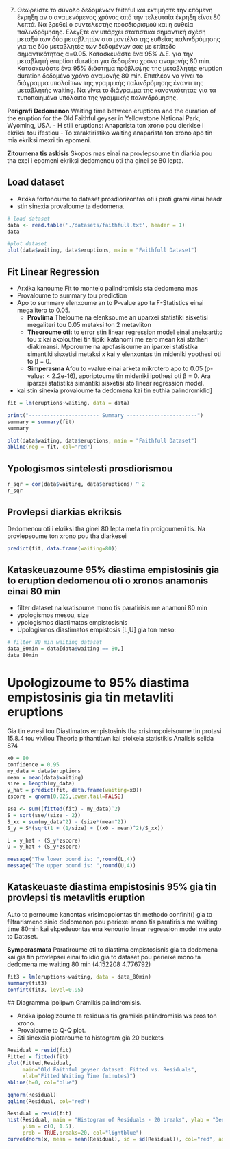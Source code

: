 
7) Θεωρείστε το σύνολο δεδομένων faithful και εκτιμήστε την επόμενη έκρηξη αν ο
αναμενόμενος χρόνος από την τελευταία έκρηξη είναι 80 λεπτά. Να βρεθεί ο
συντελεστής προσδιορισμού και η ευθεία παλινδρόμησης. Ελέγξτε αν υπάρχει
στατιστικά σημαντική σχέση μεταξύ των δύο μεταβλητών στο μοντέλο της ευθείας
παλινδρόμησης για τις δύο μεταβλητές των δεδομένων σας με επίπεδο
σημαντικότητας α=0.05. Κατασκευάστε ένα 95% Δ.Ε. για την μεταβλητή eruption
duration για δεδομένο χρόνο αναμονής 80 min. Κατασκευάστε ένα 95% διάστημα
πρόβλεψης της μεταβλητής eruption duration δεδομένο χρόνο αναμονής 80 min.
Επιπλέον να γίνει το διάγραμμα υπολοίπων της γραμμικής παλινδρόμησης έναντι
της μεταβλητής waiting. Να γίνει το διάγραμμα της κανονικότητας για τα
τυποποιημένα υπόλοιπα της γραμμικής παλινδρόμησης.

**Perigrafi Dedomenon**
Waiting time between eruptions and the duration of the eruption for the Old Faithful geyser in Yellowstone National Park, Wyoming, USA.
- H stili eruptions: Anaparista ton xrono pou dierkise i ekriksi tou ifestiou
- To xaraktiristiko waiting anaparista ton xrono apo tin mia ekriksi mexri tin epomeni.

**Zitoumena tis askisis**
Skopos mas einai na provlepsoume tin diarkia pou tha exei i epomeni ekriksi dedomenou oti tha ginei se 80 lepta.

## Load dataset
- Arxika fortonoume to dataset prosdiorizontas oti i proti grami einai headr
- stin sinexia provaloume ta dedomena.
```r
# load dataset
data <- read.table('./datasets/faithfull.txt', header = 1)
data

#plot dataset
plot(data$waiting, data$eruptions, main = "Faithfull Dataset")
```

## Fit Linear Regression

- Arxika kanoume Fit to montelo palindromisis sta dedomena mas
- Provaloume to summary tou prediction
- Apo to summary elenxoume an to P-value apo ta F-Statistics einai megalitero to 0.05.
  - **Provlima** Theloume na elenksoume an uparxei statistiki sisxetisi megaliteri tou 0.05 metaksi ton 2 metavliton
  - **Theoroume oti:** to error stin linear regression model einai aneksartito tou x kai akolouthei tin tipiki katanomi me zero mean kai statheri diakimansi. Mporoume na apofasisoume an iparxei statistika simantiki sisxetisi metaksi x kai y elenxontas tin mideniki ypothesi oti to β = 0. 
  - **Simperasma** Afou to --value einai arketa mikrotero apo to 0.05 (p-value: < 2.2e-16), aporiptoume tin mideniki ipothesi oti β = 0. Ara iparxei statistika simantiki sisxetisi sto linear regression model.
  
- kai stin sinexia provaloume ta dedomena kai tin euthia palindromidid]

```r
fit = lm(eruptions~waiting, data = data)

print("----------------------- Summary -----------------------")
summary = summary(fit)
summary

plot(data$waiting, data$eruptions, main = "Faithfull Dataset")
abline(reg = fit, col="red")

```

## Ypologismos sintelesti prosdiorismou
```r
r_sqr = cor(data$waiting, data$eruptions) ^ 2
r_sqr
```



## Provlepsi diarkias ekriksis
Dedomenou oti i ekriksi tha ginei 80 lepta meta tin proigoumeni tis.
Na provlepsoume ton xrono pou tha diarkesei
```r
predict(fit, data.frame(waiting=80))
```

## Kataskeuazoume 95% diastima empistosinis gia to eruption dedomenou oti o xronos anamonis einai 80 min
- filter dataset na kratisoume mono tis paratirisis me anamoni 80 min
- ypologismos mesou, size
-  ypologismos diastimatos empistosisnis
- Upologismos diastimatos empistosis [L,U] gia ton meso:

```r
# filter 80 min waiting dataset
data_80min = data[data$waiting == 80,]
data_80min
```
# Upologizoume to 95% diastima empistosinis gia tin metavliti eruptions
Gia tin evresi tou Diastimatos empistosinis tha xrisimopoieisoume tin protasi
15.8.4 tou vivliou Theoria pithantitwn kai stoixeia statistikis Analisis selida 874

```r
x0 = 80
confidence = 0.95
my_data = data$eruptions
mean = mean(data$waiting)
size = length(my_data)
y_hat = predict(fit, data.frame(waiting=x0))
zscore = qnorm(0.025,lower.tail=FALSE)

sse <- sum((fitted(fit) - my_data)^2)
S = sqrt(sse/(size - 2))
S_xx = sum(my_data^2) - (size*(mean^2))
S_y = S*(sqrt(1 + (1/size) + ((x0 - mean)^2)/S_xx))

L = y_hat - (S_y*zscore)
U = y_hat + (S_y*zscore)

message("The lower bound is: ",round(L,4))
message("The upper bound is: ",round(U,4))
```

## Kataskeuaste diastima empistosinis 95% gia tin provlepsi tis metavlitis eruption
Auto to pernoume kanontas xrisimopoiontas tin methodo confinit() gia to filtrarismeno sinio dedomenon pou periexei mono tis paratirisis me waiting time 80min
kai ekpedeuontas ena kenourio linear regression model me auto to Dataset.

**Symperasmata**
Paratiroume oti to diastima empistosisnis gia ta dedomena kai gia tin provlepsei einai to idio gia to dataset pou perieixe mono ta dedomena me waiting 80 min
(4.152208 4.776792)
```r
fit3 = lm(eruptions~waiting, data = data_80min)
summary(fit3)
confint(fit3, level=0.95)
```
 
 ## Diagramma ipolipwn Gramikis palindromisis.
 
 - Arxika ipologizoume ta residuals tis gramikis palindromisis ws pros ton xrono.
 - Provaloume to Q-Q plot.
 - Sti sinexeia plotaroume to histogram gia 20 buckets

```r
Residual = resid(fit) 
Fitted = fitted(fit)
plot(Fitted,Residual, 
     main="Old Faithful geyser dataset: Fitted vs. Residuals", 
     xlab="Fitted Waiting Time (minutes)")
abline(h=0, col="blue")
```
```r
qqnorm(Residual)
qqline(Residual, col="red")
```

```r
Residual = resid(fit) 
hist(Residual, main = "Histogram of Residuals - 20 breaks", ylab = "Density", 
     ylim = c(0, 1.5),
     prob = TRUE,breaks=20, col="lightblue")
curve(dnorm(x, mean = mean(Residual), sd = sd(Residual)), col="red", add=TRUE)
```

